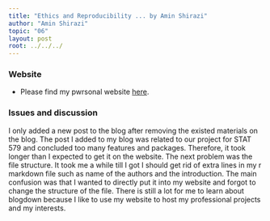 ```yaml
---
title: "Ethics and Reproducibility ... by Amin Shirazi"
author: "Amin Shirazi"
topic: "06"
layout: post
root: ../../../
---
```

### Website
- Please find my pwrsonal website [here]("https://ashirazist.github.io/"). 

### Issues and discussion
I only added a new post to the blog after removing the existed materials on the blog. The post I added to my blog was related to our project for STAT 579 and concluded too many features and packages. Therefore, it took longer than I expected to get it on the website. The next problem was the file structure. It took me a while till I got I should get rid of extra lines in my r markdown file such as name of the authors and the introduction. The main confusion was that I wanted to directly put it into my website and forgot to change the structure of the file. There is still a lot for me to learn about blogdown because I like to use my website to host my professional projects and my interests. 









